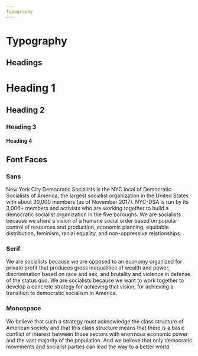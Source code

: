 ```yaml
---
Typography
---
```



# Typography

## Headings

  <Box>
    <H1>Heading 1</H1>
    <H2>Heading 2</H2>
    <H3>Heading 3</H3>
    <H4>Heading 4</H4>
  </Box>

## Font Faces

  <H3 fontFamily="sans">
    Sans
  </H3>
  <Text fontFamily="sans">
    New York City Democratic Socialists is the NYC local of Democratic Socialists of America,
    the largest socialist organization in the United States with about 30,000 members (as of November 2017).
    NYC-DSA is run by its 3,000+ members and activists who are working together to build a democratic socialist
    organization in the five boroughs. We are socialists because we share a vision of a humane social order based on
    popular control of resources and production, economic planning, equitable distribution, feminism,
    racial equality, and non-oppressive relationships. 
  </Text>
  <H3 fontFamily="serif">
    Serif
  </H3>
  <Text fontFamily="serif">
    We are socialists because we are opposed to an
    economy organized for private profit that produces gross inequalities of wealth and power, discrimination
    based on race and sex, and brutality and violence in defense of the status quo. We are socialists because
    we want to work together to develop a concrete strategy for achieving that vision, for achieving a transition
    to democratic socialism in America. 
  </Text>
  <H3 fontFamily="mono">
    Monospace
  </H3>
  <Text fontFamily="mono">
    We believe that such a strategy must acknowledge the class structure of
    American society and that this class structure means that there is a basic conflict of interest between
    those sectors with enormous economic power and the vast majority of the population.
    And we believe that only democratic movements and socialist parties can lead the way to a better world.
  </Text>



